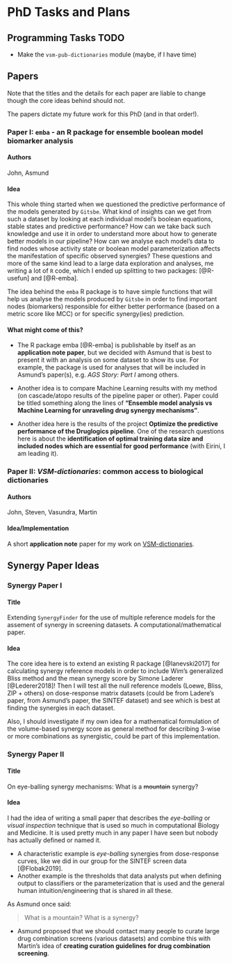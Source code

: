 # PhD Tasks and Plans {#plans}

## Programming Tasks TODO

- Make the `vsm-pub-dictionaries` module (maybe, if I have time)

## Papers

Note that the titles and the details for each paper are liable to change though the core ideas behind should not. 

The papers dictate my future work for this PhD (and in that order!).

### Paper I: `emba` - an R package for ensemble boolean model biomarker analysis {-}

#### Authors {-}

John, Asmund

#### Idea {-}

This whole thing started when we questioned the predictive performance of the models generated by `Gitsbe`. 
What kind of insights can we get from such a dataset by looking at each individual model's boolean equations, stable states and predictive performance? 
How can we take back such knowledge and use it in order to understand more about how to generate better models in our pipeline?
How can we analyse each model's data to find nodes whose activity state or boolean model parameterization affects the manifestation of specific observed synergies? 
These questions and more of the same kind lead to a large data exploration and analyses, me writing a lot of `R` code, which I ended up splitting to two packages: [@R-usefun] and [@R-emba].

The idea behind the `emba` R package is to have simple functions that will help us analyse the models produced by `Gitsbe` in order to find important nodes (biomarkers) responsible for either better performance (based on a metric score like MCC) or for specific synergy(ies) prediction. 

#### What might come of this? {-}

- The R package emba [@R-emba] is publishable by itself as an **application note paper**, but we decided with Asmund that is best to present it with an analysis on some dataset to show its use. 
For example, the package is used for analyses that will be included in Asmund's paper(s), e.g. *AGS Story: Part I* among others.

- Another idea is to compare Machine Learning results with my method (on cascade/atopo results of the pipeline paper or other). 
Paper could be titled something along the lines of **"Ensemble model analysis vs Machine Learning for unraveling drug synergy mechanisms"**.

- Another idea here is the results of the project **Optimize the predictive performance of the Druglogics pipeline**. 
One of the research questions here is about the **identification of optimal training data size and included nodes which are essential for good performance** (with Eirini, I am leading it).

### Paper II: *VSM-dictionaries*: common access to biological dictionaries {-}

#### Authors {-}

John, Steven, Vasundra, Martin

#### Idea/Implementation {-}

A short **application note** paper for my work on [VSM-dictionaries](#vsm-dict).

## Synergy Paper Ideas

### Synergy Paper I {-}

#### Title {-}

Extending `SynergyFinder` for the use of multiple reference models for the assement of synergy in screening datasets.
A computational/mathematical paper.

#### Idea {-}

The core idea here is to extend an existing R package [@Ianevski2017] for calculating synergy reference models in order to include Wim's generalized Bliss method and the mean synergy score by Simone Laderer [@Lederer2018]!
Then I will test all the null reference models (Loewe, Bliss, ZIP + others) on dose-response matrix datasets (could be from Ladere's paper, from Asmund's paper, the SINTEF dataset) and see which is best at finding the synergies in each dataset.

Also, I should investigate if my own idea for a mathematical formulation of the volume-based synergy score as general method for describing 3-wise or more combinations as synergistic, could be part of this implementation.

### Synergy Paper II {-}

#### Title {-}

On eye-balling synergy mechanisms: What is a ~~mountain~~ synergy?

#### Idea {-}

I had the idea of writing a small paper that describes the *eye-balling* or *visual inspection* technique that is used so much in computational Biology and Medicine. 
It is used pretty much in any paper I have seen but nobody has actually defined or named it.

- A characteristic example is *eye-balling* synergies from dose-response curves, like we did in our group for the SINTEF screen data [@Flobak2019].
- Another example is the thresholds that data analysts put when defining output to classifiers or the parameterization that is used and the general human intuition/engineering that is shared in all these.

As Asmund once said:

> What is a mountain? What is a synergy?

- Asmund proposed that we should contact many people to curate large drug combination screens (various datasets) and combine this with Martin's idea of **creating curation guidelines for drug combination screening**.
